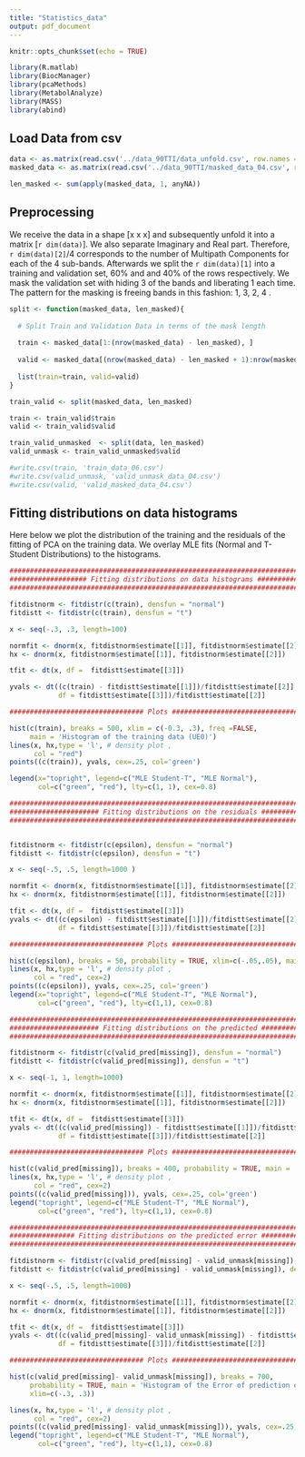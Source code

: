 ```yaml
---
title: "Statistics_data"
output: pdf_document
---
```


```r
knitr::opts_chunk$set(echo = TRUE)
```

```r
library(R.matlab)
library(BiocManager)
library(pcaMethods)
library(MetabolAnalyze)
library(MASS)
library(abind)
```

##  Load Data from csv 

```r

data <- as.matrix(read.csv('../data_90TTI/data_unfold.csv', row.names = 1))
masked_data <- as.matrix(read.csv('../data_90TTI/masked_data_04.csv', row.names = 1))

len_masked <- sum(apply(masked_data, 1, anyNA))


```

## Preprocessing 

We receive the data in a shape [x x x] and subsequently unfold it into a matrix  [`r dim(data)`]. We also separate Imaginary and Real part. Therefore, `r dim(data)[2]`/4 corresponds to the number of Multipath Components for each of the 4 sub-bands. Afterwards we split the `r dim(data)[1]` into a training and validation set, 60% and and 40% of the rows respectively. We mask the validation set with hiding 3 of the bands and liberating 1 each time. The pattern for the masking is freeing bands in this fashion: 1, 3, 2, 4 .

```r

split <- function(masked_data, len_masked){
  
  # Split Train and Validation Data in terms of the mask length 
  
  train <- masked_data[1:(nrow(masked_data) - len_masked), ]
  
  valid <- masked_data[(nrow(masked_data) - len_masked + 1):nrow(masked_data), ]
  
  list(train=train, valid=valid)
} 

train_valid <- split(masked_data, len_masked)

train <- train_valid$train
valid <- train_valid$valid

train_valid_unmasked  <- split(data, len_masked)
valid_unmask <- train_valid_unmasked$valid

#write.csv(train, 'train_data_06.csv')
#write.csv(valid_unmask, 'valid_unmask_data_04.csv')
#write.csv(valid, 'valid_masked_data_04.csv')

```

## Fitting distributions on data histograms

Here below we plot the distribution of the training and the residuals of the fitting of PCA on the training data. We overlay MLE fits (Normal and T-Student Distributions) to the histograms. 

```r

################################################################################
################### Fitting distributions on data histograms ###################
################################################################################

fitdistnorm <- fitdistr(c(train), densfun = "normal")
fitdistt <- fitdistr(c(train), densfun = "t")

x <- seq(-.3, .3, length=100)

normfit <- dnorm(x, fitdistnorm$estimate[[1]], fitdistnorm$estimate[[2]])
hx <- dnorm(x, fitdistnorm$estimate[[1]], fitdistnorm$estimate[[2]])

tfit <- dt(x, df =  fitdistt$estimate[[3]])

yvals <- dt((c(train) - fitdistt$estimate[[1]])/fitdistt$estimate[[2]], 
            df = fitdistt$estimate[[3]])/fitdistt$estimate[[2]]

################################# Plots ########################################

hist(c(train), breaks = 500, xlim = c(-0.3, .3), freq =FALSE, 
     main = 'Histogram of the training data (UE0)')
lines(x, hx,type = 'l', # density plot ,
      col = "red")
points((c(train)), yvals, cex=.25, col='green')

legend(x="topright", legend=c("MLE Student-T", "MLE Normal"),
       col=c("green", "red"), lty=c(1, 1), cex=0.8)

```

```r

################################################################################
###################### Fitting distributions on the residuals ##################
################################################################################


fitdistnorm <- fitdistr(c(epsilon), densfun = "normal")
fitdistt <- fitdistr(c(epsilon), densfun = "t")

x <- seq(-.5, .5, length=1000 )

normfit <- dnorm(x, fitdistnorm$estimate[[1]], fitdistnorm$estimate[[2]])
hx <- dnorm(x, fitdistnorm$estimate[[1]], fitdistnorm$estimate[[2]])

tfit <- dt(x, df =  fitdistt$estimate[[3]])
yvals <- dt((c(epsilon) - fitdistt$estimate[[1]])/fitdistt$estimate[[2]], 
            df = fitdistt$estimate[[3]])/fitdistt$estimate[[2]]

################################# Plots ########################################

hist(c(epsilon), breaks = 50, probability = TRUE, xlim=c(-.05,.05), main="Histogram of the Error of Reconstruction of PPCA (UE0)")
lines(x, hx,type = 'l', # density plot ,
      col = "red", cex=2)
points((c(epsilon)), yvals, cex=.25, col='green')
legend(x="topright", legend=c("MLE Student-T", "MLE Normal"),
       col=c("green", "red"), lty=c(1,1), cex=0.8)
```

```r

################################################################################
###################### Fitting distributions on the predicted ##################
################################################################################

fitdistnorm <- fitdistr(c(valid_pred[missing]), densfun = "normal")
fitdistt <- fitdistr(c(valid_pred[missing]), densfun = "t")

x <- seq(-1, 1, length=1000)

normfit <- dnorm(x, fitdistnorm$estimate[[1]], fitdistnorm$estimate[[2]])
hx <- dnorm(x, fitdistnorm$estimate[[1]], fitdistnorm$estimate[[2]])

tfit <- dt(x, df =  fitdistt$estimate[[3]])
yvals <- dt((c(valid_pred[missing]) - fitdistt$estimate[[1]])/fitdistt$estimate[[2]], 
            df = fitdistt$estimate[[3]])/fitdistt$estimate[[2]]

################################# Plots ########################################

hist(c(valid_pred[missing]), breaks = 400, probability = TRUE, main = 'Fitting distributions to predicted values', xlim=c(-.3,.3))
lines(x, hx,type = 'l', # density plot ,
      col = "red", cex=2)
points((c(valid_pred[missing])), yvals, cex=.25, col='green')
legend("topright", legend=c("MLE Student-T", "MLE Normal"),
       col=c("green", "red"), lty=c(1,1), cex=0.8)
```


```r
################################################################################
################ Fitting distributions on the predicted error ##################
################################################################################

fitdistnorm <- fitdistr(c(valid_pred[missing] - valid_unmask[missing]), densfun = "normal")
fitdistt <- fitdistr(c(valid_pred[missing] - valid_unmask[missing]), densfun = "t")

x <- seq(-.5, .5, length=1000)

normfit <- dnorm(x, fitdistnorm$estimate[[1]], fitdistnorm$estimate[[2]])
hx <- dnorm(x, fitdistnorm$estimate[[1]], fitdistnorm$estimate[[2]])

tfit <- dt(x, df =  fitdistt$estimate[[3]])
yvals <- dt((c(valid_pred[missing]- valid_unmask[missing]) - fitdistt$estimate[[1]])/fitdistt$estimate[[2]], 
            df = fitdistt$estimate[[3]])/fitdistt$estimate[[2]]

################################# Plots ########################################

hist(c(valid_pred[missing]- valid_unmask[missing]), breaks = 700, 
     probability = TRUE, main = 'Histogram of the Error of prediction of PPCA (UE0)', 
     xlim=c(-.3, .3))

lines(x, hx,type = 'l', # density plot ,
      col = "red", cex=2)
points((c(valid_pred[missing]- valid_unmask[missing])), yvals, cex=.25, col='green')
legend("topright", legend=c("MLE Student-T", "MLE Normal"),
       col=c("green", "red"), lty=c(1,1), cex=0.8)



```